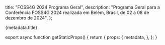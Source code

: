 
  title: "FOSS4G 2024 Programa Geral",
  description: "Programa Geral para a Conferência FOSS4G 2024 realizada em Belém, Brasil, de 02 a 08 de dezembro de 2024",
};

<div className="px-4 6xl:px-8">
  <Heading bubble>{metadata.title}</Heading>
</div>

<PretalxSchedule eventSlug="foss4g-2024" locale="pt" />

export async function getStaticProps() {
  return {
    props: {
      metadata,
    },
  };
}
